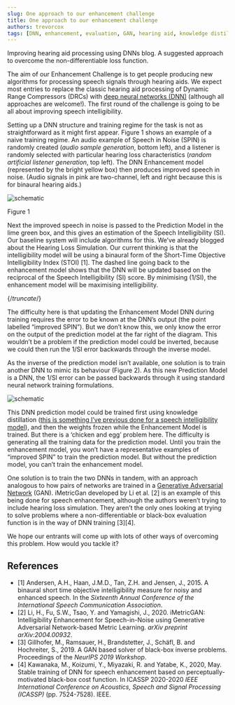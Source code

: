 ```yaml
---
slug: One approach to our enhancement challenge
title: One approach to our enhancement challenge
authors: trevorcox
tags: [DNN, enhancement, evaluation, GAN, hearing aid, knowledge distillation]
---
```


Improving hearing aid processing using DNNs blog. A suggested approach to overcome the non-differentiable loss function.

The aim of our Enhancement Challenge is to get people producing new algorithms for processing speech signals through hearing aids. We expect most entries to replace the classic hearing aid processing of Dynamic Range Compressors (DRCs) with [deep neural networks (DNN)](https://en.wikipedia.org/wiki/Deep_learning) (although all approaches are welcome!). The first round of the challenge is going to be all about improving speech intelligibility.

Setting up a DNN structure and training regime for the task is not as straightforward as it might first appear. Figure 1 shows an example of a naive training regime. An audio example of Speech in Noise (SPIN) is randomly created (*audio sample generation*, bottom left), and a listener is randomly selected with particular hearing loss characteristics (*random artificial listener generation*, top left). The DNN Enhancement model (represented by the bright yellow box) then produces improved speech in noise. (Audio signals in pink are two-channel, left and right because this is for binaural hearing aids.)

![schematic](/img/clarity_schematic_for_blog-09.png)

Figure 1

Next the improved speech in noise is passed to the Prediction Model in the lime green box, and this gives an estimation of the Speech Intelligibility (SI). Our baseline system will include algorithms for this. We’ve already blogged about the Hearing Loss Simulation. Our current thinking is that the intelligibility model will be using a binaural form of the Short-Time Objective Intelligibility Index (STOI) [1]. The dashed line going back to the enhancement model shows that the DNN will be updated based on the reciprocal of the Speech Intelligibility (SI) score. By minimising (1/SI), the enhancement model will be maximising intelligibility.

{/*truncate*/}

The difficulty here is that updating the Enhancement Model DNN during training requires the error to be known at the DNN’s output (the point labelled “improved SPIN”). But we don’t know this, we only know the error on the output of the prediction model at the far right of the diagram. This wouldn’t be a problem if the prediction model could be inverted, because we could then run the 1/SI error backwards through the inverse model.

As the inverse of the prediction model isn’t available, one solution is to train another DNN to mimic its behaviour (Figure 2). As this new Prediction Model is a DNN, the 1/SI error can be passed backwards through it using standard neural network training formulations.

![schematic](/img/clarity_schematic_for_blog-10.png)

This DNN prediction model could be trained first using knowledge distillation ([this is something I’ve previous done for a speech intelligibility model](http://usir.salford.ac.uk/id/eprint/56234/)), and then the weights frozen while the Enhancement Model is trained. But there is a ‘chicken and egg’ problem here. The difficulty is generating all the training data for the prediction model. Until you train the enhancement model, you won’t have a representative examples of “improved SPIN” to train the prediction model. But without the prediction model, you can’t train the enhancement model.

One solution is to train the two DNNs in tandem, with an approach analogous to how pairs of networks are trained in a [Generative Adversarial Network](https://en.wikipedia.org/wiki/Generative_adversarial_network) (GAN). iMetricGan developed by Li et al. [2] is an example of this being done for speech enhancement, although the authors weren’t trying to include hearing loss simulation. They aren’t the only ones looking at trying to solve problems where a non-differentiable or black-box evaluation function is in the way of DNN training [3][4].

We hope our entrants will come up with lots of other ways of overcoming this problem. How would you tackle it?

## References

- [1] Andersen, A.H., Haan, J.M.D., Tan, Z.H. and Jensen, J., 2015. A binaural short time objective intelligibility measure for noisy and enhanced speech. In the *Sixteenth Annual Conference of the International Speech Communication Association*.
- [2] Li, H., Fu, S.W., Tsao, Y. and Yamagishi, J., 2020. iMetricGAN: Intelligibility Enhancement for Speech-in-Noise using Generative Adversarial Network-based Metric Learning. *arXiv preprint arXiv:2004.00932*.
- [3] Gillhofer, M., Ramsauer, H., Brandstetter, J., Schäfl, B. and Hochreiter, S., 2019. A GAN based solver of black-box inverse problems. Proceedings of the *NeurIPS 2019 Workshop*.
- [4] Kawanaka, M., Koizumi, Y., Miyazaki, R. and Yatabe, K., 2020, May. Stable training of DNN for speech enhancement based on perceptually-motivated black-box cost function. In ICASSP 2020-2020 *IEEE International Conference on Acoustics, Speech and Signal Processing (ICASSP)* (pp. 7524-7528). IEEE.
